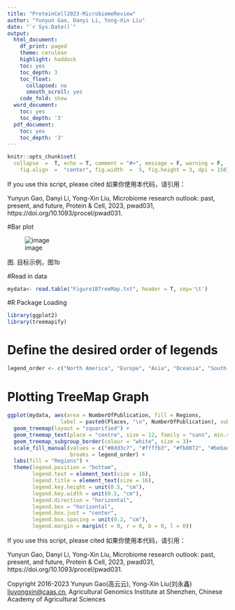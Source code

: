 ---
title: "ProteinCell2023-MicrobiomeReview"
author: "Yunyun Gao, Danyi Li, Yong-Xin Liu"
date: "`r Sys.Date()`"
output: 
  html_document:
    df_print: paged
    theme: cerulean
    highlight: haddock
    toc: yes
    toc_depth: 3
    toc_float:
      collapsed: no
      smooth_scroll: yes
    code_fold: show
  word_document:
    toc: yes
    toc_depth: '3'
  pdf_document:
    toc: yes
    toc_depth: '3'
---

```{r setup, include = FALSE}
knitr::opts_chunk$set(
  collapse  =  T, echo = T, comment = "#>", message = F, warning = F,
	fig.align  =  "center", fig.width  =  5, fig.height = 3, dpi = 150)
```

If you use this script, please cited 如果你使用本代码，请引用：

Yunyun Gao, Danyi Li, Yong-Xin Liu, Microbiome research outlook: past, present, and future, Protein & Cell, 2023, pwad031, https://doi.org/10.1093/procel/pwad031. 

#Bar plot

![image](Figure1BTreeMap.jpg)

图. 目标示例，图1b


#Read in data

```{r}

mydata<- read.table("Figure1BTreeMap.txt", header = T, sep='\t')

```
#R Package Loading

```{r install, echo = TRUE}

library(ggplot2)
library(treemapify)

```


# Define the desired order of legends

```{r parameter}

legend_order <- c("North America", "Europe", "Asia", "Oceania", "South America", "Africa", "Others")

```


# Plotting TreeMap Graph

```{r}

ggplot(mydata, aes(area = NumberOfPublication, fill = Regions,
                 label = paste0(Places, "\n", NumberOfPublication), subgroup = Regions)) +
  geom_treemap(layout = "squarified") +
  geom_treemap_text(place = "centre", size = 12, family = "sans", min.size = 12, alpha = 0.5, colour = 'black') +
  geom_treemap_subgroup_border(colour = "white", size = 3)+
  scale_fill_manual(values = c("#8dd3c7", "#ffffb3", "#fb8072", "#bebada", "#80b1d3", "#fdb462", "#b3de69"),
                    breaks = legend_order) +
  labs(fill = "Regions") +
  theme(legend.position = "bottom",
        legend.text = element_text(size = 16),
        legend.title = element_text(size = 16),
        legend.key.height = unit(0.5, "cm"),
        legend.key.width = unit(0.5, "cm"),
        legend.direction = "horizontal",
        legend.box = "horizontal",
        legend.box.just = "center",
        legend.box.spacing = unit(0.2, "cm"),
        legend.margin = margin(t = 0, r = 0, b = 0, l = 0)) 

```

If you use this script, please cited 如果你使用本代码，请引用：

Yunyun Gao, Danyi Li, Yong-Xin Liu, Microbiome research outlook: past, present, and future, Protein & Cell, 2023, pwad031, https://doi.org/10.1093/procel/pwad031. 

Copyright 2016-2023 Yunyun Gao(高云云), Yong-Xin Liu(刘永鑫) <liuyongxin@caas.cn>, Agricultural Genomics Institute at Shenzhen, Chinese Academy of Agricultural Sciences
